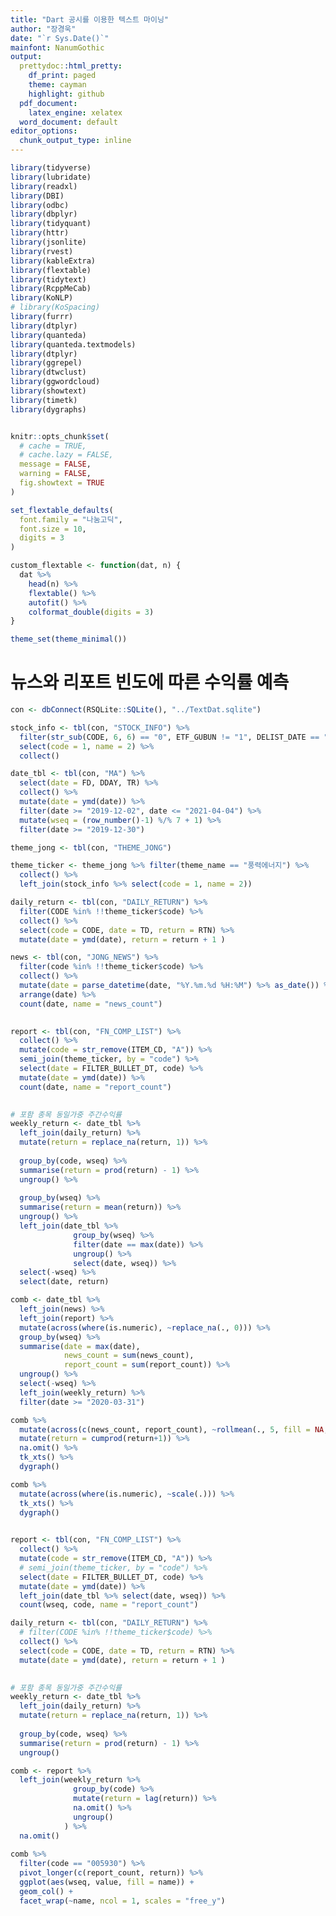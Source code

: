 ---
title: "Dart 공시를 이용한 텍스트 마이닝"
author: "장경욱"
date: "`r Sys.Date()`"
mainfont: NanumGothic
output:
  prettydoc::html_pretty:
    df_print: paged
    theme: cayman
    highlight: github
  pdf_document:
    latex_engine: xelatex
  word_document: default
editor_options: 
  chunk_output_type: inline
---

```{r setup, echo = FALSE, message = FALSE, warning = FALSE}
library(tidyverse)
library(lubridate)
library(readxl)
library(DBI)
library(odbc)
library(dbplyr)
library(tidyquant)
library(httr)
library(jsonlite)
library(rvest)
library(kableExtra)
library(flextable)
library(tidytext)
library(RcppMeCab)
library(KoNLP)
# library(KoSpacing)
library(furrr)
library(dtplyr)
library(quanteda)
library(quanteda.textmodels)
library(dtplyr)
library(ggrepel)
library(dtwclust)
library(ggwordcloud)
library(showtext)
library(timetk)
library(dygraphs)


knitr::opts_chunk$set(
  # cache = TRUE, 
  # cache.lazy = FALSE, 
  message = FALSE, 
  warning = FALSE, 
  fig.showtext = TRUE
)

set_flextable_defaults(
  font.family = "나눔고딕",
  font.size = 10,
  digits = 3
)

custom_flextable <- function(dat, n) {
  dat %>% 
    head(n) %>% 
    flextable() %>% 
    autofit() %>% 
    colformat_double(digits = 3)
}

theme_set(theme_minimal())

```

# 뉴스와 리포트 빈도에 따른 수익률 예측
```{r}
con <- dbConnect(RSQLite::SQLite(), "../TextDat.sqlite")

stock_info <- tbl(con, "STOCK_INFO") %>%
  filter(str_sub(CODE, 6, 6) == "0", ETF_GUBUN != "1", DELIST_DATE == "99999999") %>% 
  select(code = 1, name = 2) %>% 
  collect()

date_tbl <- tbl(con, "MA") %>% 
  select(date = FD, DDAY, TR) %>% 
  collect() %>% 
  mutate(date = ymd(date)) %>% 
  filter(date >= "2019-12-02", date <= "2021-04-04") %>% 
  mutate(wseq = (row_number()-1) %/% 7 + 1) %>% 
  filter(date >= "2019-12-30")

theme_jong <- tbl(con, "THEME_JONG")

theme_ticker <- theme_jong %>% filter(theme_name == "풍력에너지") %>% 
  collect() %>% 
  left_join(stock_info %>% select(code = 1, name = 2))

daily_return <- tbl(con, "DAILY_RETURN") %>%
  filter(CODE %in% !!theme_ticker$code) %>% 
  collect() %>% 
  select(code = CODE, date = TD, return = RTN) %>% 
  mutate(date = ymd(date), return = return + 1 )

news <- tbl(con, "JONG_NEWS") %>% 
  filter(code %in% !!theme_ticker$code) %>% 
  collect() %>% 
  mutate(date = parse_datetime(date, "%Y.%m.%d %H:%M") %>% as_date()) %>% 
  arrange(date) %>% 
  count(date, name = "news_count")  
  

report <- tbl(con, "FN_COMP_LIST") %>% 
  collect() %>% 
  mutate(code = str_remove(ITEM_CD, "A")) %>% 
  semi_join(theme_ticker, by = "code") %>% 
  select(date = FILTER_BULLET_DT, code) %>% 
  mutate(date = ymd(date)) %>% 
  count(date, name = "report_count")

  
# 포함 종목 동일가중 주간수익률  
weekly_return <- date_tbl %>% 
  left_join(daily_return) %>% 
  mutate(return = replace_na(return, 1)) %>% 
  
  group_by(code, wseq) %>% 
  summarise(return = prod(return) - 1) %>% 
  ungroup() %>% 
  
  group_by(wseq) %>% 
  summarise(return = mean(return)) %>% 
  ungroup() %>% 
  left_join(date_tbl %>% 
              group_by(wseq) %>% 
              filter(date == max(date)) %>% 
              ungroup() %>% 
              select(date, wseq)) %>% 
  select(-wseq) %>% 
  select(date, return)

comb <- date_tbl %>% 
  left_join(news) %>% 
  left_join(report) %>% 
  mutate(across(where(is.numeric), ~replace_na(., 0))) %>% 
  group_by(wseq) %>% 
  summarise(date = max(date),
            news_count = sum(news_count),
            report_count = sum(report_count)) %>% 
  ungroup() %>% 
  select(-wseq) %>% 
  left_join(weekly_return) %>% 
  filter(date >= "2020-03-31")

comb %>% 
  mutate(across(c(news_count, report_count), ~rollmean(., 5, fill = NA, align = "right"))) %>% 
  mutate(return = cumprod(return+1)) %>% 
  na.omit() %>% 
  tk_xts() %>% 
  dygraph()

comb %>% 
  mutate(across(where(is.numeric), ~scale(.))) %>% 
  tk_xts() %>% 
  dygraph()
  
```



```{r}
report <- tbl(con, "FN_COMP_LIST") %>% 
  collect() %>% 
  mutate(code = str_remove(ITEM_CD, "A")) %>% 
  # semi_join(theme_ticker, by = "code") %>% 
  select(date = FILTER_BULLET_DT, code) %>% 
  mutate(date = ymd(date)) %>% 
  left_join(date_tbl %>% select(date, wseq)) %>% 
  count(wseq, code, name = "report_count")

daily_return <- tbl(con, "DAILY_RETURN") %>%
  # filter(CODE %in% !!theme_ticker$code) %>% 
  collect() %>% 
  select(code = CODE, date = TD, return = RTN) %>% 
  mutate(date = ymd(date), return = return + 1 )

  
# 포함 종목 동일가중 주간수익률  
weekly_return <- date_tbl %>% 
  left_join(daily_return) %>% 
  mutate(return = replace_na(return, 1)) %>% 
  
  group_by(code, wseq) %>% 
  summarise(return = prod(return) - 1) %>% 
  ungroup() 

comb <- report %>% 
  left_join(weekly_return %>% 
              group_by(code) %>% 
              mutate(return = lag(return)) %>% 
              na.omit() %>% 
              ungroup()
            ) %>% 
  na.omit()
  
comb %>% 
  filter(code == "005930") %>% 
  pivot_longer(c(report_count, return)) %>% 
  ggplot(aes(wseq, value, fill = name)) + 
  geom_col() + 
  facet_wrap(~name, ncol = 1, scales = "free_y")
```


